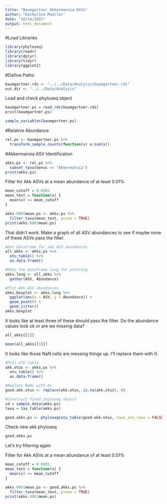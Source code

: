 ```yaml
---
title: "Baumgartner Akkermansia ASVs"
author: "Katherine Mueller"
date: "10/14/2021"
output: html_document
---
```


#Load Libraries
```r
library(phyloseq)
library(readr)
library(dplyr)
library(tidyr)
library(ggplot2)
```

#Define Paths
```r
baumgartner.rds <- "../../Data/Analysis/baumgartner.rds"
out.dir <- "../../Data/Analysis"
```

Load and check phyloseq object
```r
baumgartner.ps = read_rds(baumgartner.rds)
print(baumgartner.ps)
```

```r
sample_variables(baumgartner.ps)
```

#Relative Abundance
```r
rel.ps <- baumgartner.ps %>%
  transform_sample_counts(function(x) x/sum(x))
```

#Akkermansia ASV Identification
```r
akks.ps <- rel.ps %>%
  subset_taxa(Genus == "Akkermansia")
print(akks.ps)
```

Filter for Akk ASVs at a mean abundance of at least 0.01%
```r
mean_cutoff = 0.0001
mean_test = function(x) {
  mean(x) >= mean_cutoff
}

akks.0001mean.ps <- akks.ps %>%
  filter_taxa(mean_test, prune = TRUE)
print(akks.0001mean.ps)
```

That didn't work.
Make a graph of all ASV abundances to see if maybe none of these ASVs pass the filter.
```r
#Get dataframe for akk ASV abundances
all_akks <- akks.ps %>%
  otu_table() %>%
  as.data.frame()

#Make the dataframe long for plotting
akks.long <- all_akks %>%
  gather(ASV, Abundance)

#Plot Akk ASV abundances
akks.boxplot <- akks.long %>%
  ggplot(aes(x = ASV, y = Abundance)) +
  geom_point() +
  geom_jitter()
akks.boxplot
```

It looks like at least three of these should pass the filter. Do the abundance values look ok or are we missing data?
```r
all_akks[[1]]
```

```r
mean(all_akks[[1]])
```

It looks like those NaN cells are messing things up. I'll replace them with 0.
```r
#Pull oTU table
akk.otus <- akks.ps %>%
  otu_table() %>%
  as.data.frame()

#Replace NaNs with 0s
good.akk.otus <- replace(akk.otus, is.na(akk.otus), 0)

#Construct fixed phyloseq object
sd = sample_data(akks.ps)
taxa = tax_table(akks.ps)

good.akks.ps <- phyloseq(otu_table(good.akk.otus, taxa_are_rows = FALSE), sd, taxa)
```

Check new akk phyloseq
```r
good.akks.ps
```

Let's try filtering again

Filter for Akk ASVs at a mean abundance of at least 0.01%
```r
mean_cutoff = 0.0001
mean_test = function(x) {
  mean(x) >= mean_cutoff
}

akks.0001mean.ps <- good.akks.ps %>%
  filter_taxa(mean_test, prune = TRUE)
print(akks.0001mean.ps)
```